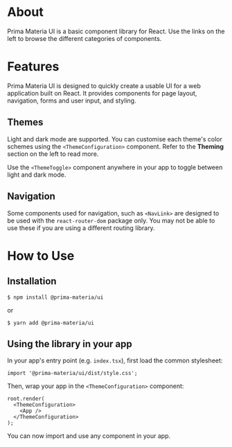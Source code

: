 
<Meta title="Prima Materia UI" />

# About

Prima Materia UI is a basic component library for React. Use the links on the left to browse the different categories of components.

# Features

Prima Materia UI is designed to quickly create a usable UI for a web application built on React. It provides components for page layout, navigation, forms and user input, and styling.

## Themes

Light and dark mode are supported. You can customise each theme's color schemes using the `<ThemeConfiguration>` component. Refer to the **Theming** section on the left to read more.

Use the `<ThemeToggle>` component anywhere in your app to toggle between light and dark mode.

## Navigation

Some components used for navigation, such as `<NavLink>` are designed to be used with the `react-router-dom` package only. You may not be able to use these if you are using a
different routing library.

# How to Use

## Installation

```
$ npm install @prima-materia/ui
```

or

```
$ yarn add @prima-materia/ui
```

## Using the library in your app

In your app's entry point (e.g. `index.tsx`), first load the common stylesheet:

```
import '@prima-materia/ui/dist/style.css';
```

Then, wrap your app in the `<ThemeConfiguration>` component:

```
root.render(
  <ThemeConfiguration>
    <App />
  </ThemeConfiguration>
);
```

You can now import and use any component in your app.
